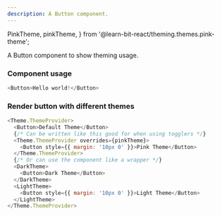 ```yaml
---
description: A Button component.
---
```



  PinkTheme,
  pinkTheme,
} from '@learn-bit-react/theming.themes.pink-theme';

A Button component to show theming usage.

### Component usage

```js
<Button>Hello world!</Button>
```

### Render button with different themes

```js
<Theme.ThemeProvider>
  <Button>Default Theme</Button>
  {/* Can be written like this good for when using togglers */}
  <Theme.ThemeProvider overrides={pinkTheme}>
    <Button style={{ margin: '10px 0' }}>Pink Theme</Button>
  </Theme.ThemeProvider>
  {/* Or can use the component like a wrapper */}
  <DarkTheme>
    <Button>Dark Theme</Button>
  </DarkTheme>
  <LightTheme>
    <Button style={{ margin: '10px 0' }}>Light Theme</Button>
  </LightTheme>
</Theme.ThemeProvider>
```
